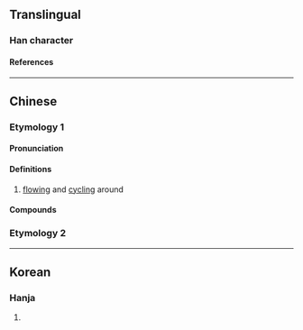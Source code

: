 {{character info/new}}
{{also|澐}}
==Translingual==

===Han character===
{{Han char|rn=85|rad=水|as=04|sn=7|four=31131|canj=EMMI|ids=⿰氵云}}

====References====
{{Han ref|kx=0610.010|dkj=17185|dj=1002.110|hdz=31558.040|uh=6C84}}

----

==Chinese==
{{zh-forms}}

===Etymology 1===

====Pronunciation====
{{zh-pron
|m=yún
|c=wan4
|mc=y
|oc=y
|ma=
|cat=a
}}

====Definitions====
{{zh-hanzi}}

# {{lb|zh|of a wave}} [[flowing]] and [[cycling]] around

====Compounds====
{{zh-der|沄沄|泫沄}}

===Etymology 2===
{{zh-see|澐}}

----

==Korean==

===Hanja===
{{ko-hanja|hangeul=운|eumhun=|rv=un|mr=un|y=wun}}

# {{defn|lang=ko|sort=水04}}